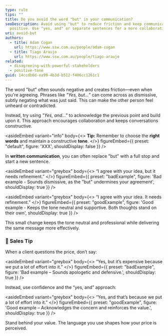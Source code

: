 ```yaml
---
type: rule
tips: ""
title: Do you avoid the word "but" in your communication?
seoDescription: Avoid using "but" to reduce friction and keep communication
  positive. Use "yes, and" or separate sentences for a more collaborative tone.
uri: avoid-but
authors:
  - title: Adam Cogan
    url: https://www.ssw.com.au/people/adam-cogan
  - title: Tiago Araujo
    url: https://www.ssw.com.au/people/tiago-araujo
related:
  - disagreeing-with-powerful-stakeholders
  - positive-tone
guid: 14ccdb6d-ea99-4b3d-b512-f406cc1261c1
---
```

The word "but" often sounds negative and creates friction—even when you're agreeing. Phrases like *"Yes, but...”* can come across as dismissive, subtly negating what was just said. This can make the other person feel unheard or contradicted.

Instead, try using *"Yes, and..."* to acknowledge the previous point and build upon it. This approach encourages collaboration and keeps conversations constructive.
<youtubeEmbed url="https://www.youtube.com/shorts/GIfBApdLF10" description="Video: How to deal with mean people using YES AND (2 min)" />

<asideEmbed
  variant="info"
  body={<>
    **Tip:** Remember to choose the **right words** and maintain a constructive **tone**.
  </>}
  figureEmbed={{
    preset: "default",
    figure: 'XXX',
    shouldDisplay: false
  }}
/>

In **written communication**, you can often replace "but" with a full stop and start a new sentence.

<asideEmbed
  variant="greybox"
  body={<>
    “I agree with your idea, but it needs refinement.”
  </>}
  figureEmbed={{
    preset: "badExample",
    figure: 'Bad example - Sounds dismissive, as the "but" undermines your agreement',
    shouldDisplay: true
  }}
/>

<asideEmbed
  variant="greybox"
  body={<>
    “I agree with your idea. It needs refinement.”
  </>}
  figureEmbed={{
    preset: "goodExample",
    figure: 'Good example - Keeps the tone neutral and supportive. Both thoughts stand on their own',
    shouldDisplay: true
  }}
/>

This small change keeps the tone neutral and professional while delivering the same message more effectively.

### 💼 Sales Tip

When a client questions the price, don’t say:

<asideEmbed
  variant="greybox"
  body={<>
    “Yes, but it’s expensive because we put a lot of effort into it.”
  </>}
  figureEmbed={{
    preset: "badExample",
    figure: 'Bad example – Sounds apologetic and defensive.',
    shouldDisplay: true
  }}
/>

Instead, use confidence and the “yes, and” approach:

<asideEmbed
  variant="greybox"
  body={<>
    “Yes, and that’s because we put a lot of effort into it.”
  </>}
  figureEmbed={{
    preset: "goodExample",
    figure: 'Good example – Acknowledges the concern and reinforces the value.',
    shouldDisplay: true
  }}
/>

Stand behind your value. The language you use shapes how your price is perceived.